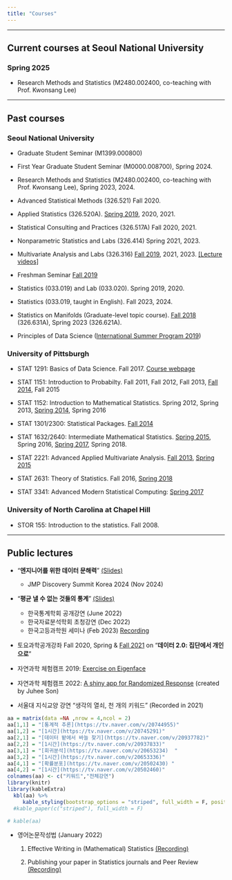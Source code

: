 ```yaml
---
title: "Courses"
---
```


***

## Current courses at Seoul National University

 
### Spring 2025

- Research Methods and Statistics (M2480.002400, co-teaching with Prof. Kwonsang Lee)

***

## Past courses 

### Seoul National University

- Graduate Student Seminar (M1399.000800)

- First Year Graduate Student Seminar (M0000.008700), Spring 2024.

- Research Methods and Statistics (M2480.002400, co-teaching with Prof. Kwonsang Lee), Spring 2023, 2024.

- Advanced Statistical Methods (326.521) Fall 2020.

- Applied Statistics (326.520A). [Spring 2019](syllabus/syllabus_appstat.pdf), 2020, 2021.

- Statistical Consulting and Practices (326.517A) Fall 2020, 2021.

- Nonparametric Statistics and Labs (326.414) Spring 2021, 2023.

- Multivariate Analysis and Labs (326.316) [Fall 2019](syllabus/syllabus_mva.pdf), 2021, 2023. [[Lecture videos]](https://youtube.com/playlist?list=PLXgVK0KVZjzMMnCZmZR6DmPsp5ResfZxg&si=fmXJ1gHxW7VC9pBw)

- Freshman Seminar [Fall 2019](syllabus/syllabus_freshmenseminar.pdf)

- Statistics (033.019) and Lab (033.020). Spring 2019, 2020.

- Statistics (033.019, taught in English). Fall 2023, 2024.

- Statistics on Manifolds (Graduate-level topic course). [Fall 2018](https://piazza.com/snu.ac.kr/fall2018/326631a/resources) (326.631A), Spring 2023 (326.621A).

- Principles of Data Science ([International Summer Program 2019](https://piazza.com/snu.ac.kr/summer2019/isp/))


### University of Pittsburgh


- STAT 1291: Basics of Data Science. Fall 2017. [Course webpage](http://www.stat.pitt.edu/sungkyu/course/pds/index.html)

- STAT 1151: Introduction to Probabilty. Fall 2011, Fall 2012, Fall 2013, [Fall 2014](http://www.stat.pitt.edu/sungkyu/%5Ccourse%5CSTAT%201151%20F2014.pdf), Fall 2015

- STAT 1152: Introduction to Mathematical Statistics. Spring 2012, Spring 2013, [Spring 2014](http://www.stat.pitt.edu/sungkyu/%5Ccourse%5CSTAT%201152%20S2014.pdf), Spring 2016

- STAT 1301/2300: Statistical Packages. [Fall 2014](http://www.stat.pitt.edu/sungkyu/course/1301Fall14/)

- STAT 1632/2640: Intermediate Mathematical Statistics. [Spring 2015](http://www.stat.pitt.edu/sungkyu/course/1632Spring15/), Spring 2016, [Spring 2017](https://piazza.com/pitt/spring2017/stat1632/home), Spring 2018. 

- STAT 2221: Advanced Applied Multivariate Analysis. [Fall 2013](http://www.stat.pitt.edu/sungkyu/course/2221Fall13/), [Spring 2015](http://www.stat.pitt.edu/sungkyu/course/2221Spring15/)

- STAT 2631: Theory of Statistics. Fall 2016, [Spring 2018](https://piazza.com/pitt/spring2018/stat2631/home)

- STAT 3341: Advanced Modern Statistical Computing: [Spring 2017](https://piazza.com/pitt/spring2017/stat3341/home)


### University of North Carolina at Chapel Hill

- STOR 155: Introduction to the statistics. Fall 2008.


*** 

## Public lectures

- "**엔지니어를 위한 데이터 문해력**" [(Slides)](./papers/Data_Literacy.pdf)
  - JMP Discovery Summit Korea 2024 (Nov 2024)
  
- "**평균 낼 수 없는 것들의 통계**" [(Slides)](./papers/statistics_public_lecture_2022.pdf) 
  - 한국통계학회 공개강연 (June 2022)
  - 한국자료분석학회 초청강연 (Dec 2022)
  - 한국고등과학원 세미나 (Feb 2023) [Recording](https://youtu.be/gSWbi5T-IyU)


- 토요과학공개강좌 Fall 2020, Spring & [Fall 2021](./pictures/2021_9_SaturdayLectureSeries.jpg) on "**데이터 2.0: 집단에서 개인으로**"

- 자연과학 체험캠프 2019: [Exercise on Eigenface](syllabus/Eigenface_Practice.zip)

- 자연과학 체험캠프 2022: [A shiny app for Randomized Response](https://sungkyu-jung.shinyapps.io/shinyapp/) (created by Juhee Son)

- 서울대 지식교양 강연  "생각의 열쇠, 천 개의 키워드" (Recorded in 2021)

```r

aa = matrix(data =NA ,nrow = 4,ncol = 2)
aa[1,1] = "[통계적 추론](https://tv.naver.com/v/20744955)"
aa[1,2] = "[1시간](https://tv.naver.com/v/20745291)"
aa[2,1] = "[데이터 밭에서 바늘 찾기](https://tv.naver.com/v/20937782)"
aa[2,2] = "[1시간](https://tv.naver.com/v/20937833)"
aa[3,1] = "[회귀분석](https://tv.naver.com/v/20653234)  "
aa[3,2] = "[1시간](https://tv.naver.com/v/20653336)"
aa[4,1] = "[확률분포](https://tv.naver.com/v/20502430) "
aa[4,2] = "[1시간](https://tv.naver.com/v/20502460)"
colnames(aa) <- c("키워드","전체강연")
library(knitr)
library(kableExtra)
  kbl(aa) %>%
     kable_styling(bootstrap_options = "striped", full_width = F, position = "center")
  #kable_paper(c("striped"), full_width = F)

# kable(aa)
```

- 영어논문작성법 (January 2022)

   1. Effective Writing in (Mathematical) Statistics [(Recording)](https://www.youtube.com/watch?v=75sLn2qNW78)
   
   2. Publishing your paper in Statistics journals and Peer Review [(Recording)](https://www.youtube.com/watch?v=zzoQzNpPoUc) 
 